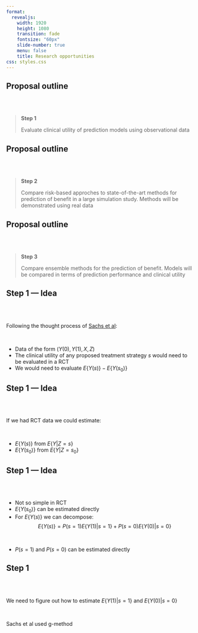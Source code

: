 ```yaml
---
format:
  revealjs:
    width: 1920
    height: 1080
    transition: fade
    fontsize: "60px"
    slide-number: true
    menu: false
    title: Research opportunities
css: styles.css
---
```


## Proposal outline

\
\

> **Step 1**
>
> Evaluate clinical utility of prediction models using observational data


## Proposal outline

\
\

> **Step 2**
>
> Compare risk-based approches to state-of-the-art methods for prediction of benefit in a large simulation study.
> Methods will be demonstrated using real data


## Proposal outline

\
\

> **Step 3**
>
> Compare ensemble methods for the prediction of benefit. Models will be compared in terms of prediction performance and
> clinical utility


## Step 1 --- Idea

\
\

Following the thought process of
[Sachs et al](https://journals.lww.com/epidem/fulltext/2020/05000/aim_for_clinical_utility,_not_just_predictive.8.aspx):

\

- Data of the form $(Y(0), Y(1), X, Z)$
- The clinical utility of any proposed treatment strategy $s$ would need to be evaluated in a RCT
- We would need to evaluate $E\big\{ Y(s) \big\} - E\big\{ Y(s_0) \big\}$


## Step 1 --- Idea

\
\

If we had RCT data we could estimate:

\

- $E\big\{ Y(s) \big\}$ from $E\big\{ Y | Z = s \big\}$
- $E\big\{ Y(s_0) \big\}$ from  $E\big\{ Y | Z = s_0 \big\}$

## Step 1 --- Idea

\
\

- Not so simple in RCT
- $E\big\{ Y(s_0) \big\}$ can be estimated directly
- For $E\big\{ Y(s) \big\}$ we can decompose: $$E\big\{ Y(s) \big\} = P(s=1)E\big\{Y(1)|s=1\big\} + P(s=0)E\big\{Y(0)|s=0\big\}$$

\

- $P(s=1)$ and $P(s=0)$ can be estimated directly

## Step 1

\
\

We need to figure out how to estimate $E\big\{Y(1)|s=1\big\}$ and $E\big\{Y(0)|s=0\big\}$

\

Sachs et al used g-method
